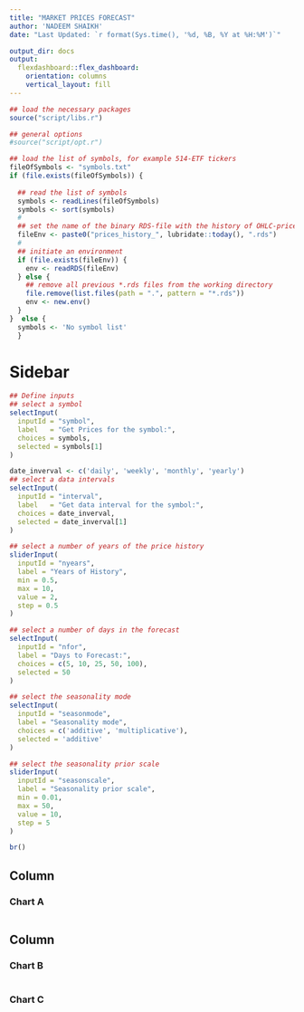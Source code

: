 ```yaml
---
title: "MARKET PRICES FORECAST"
author: 'NADEEM SHAIKH'
date: "Last Updated: `r format(Sys.time(), '%d, %B, %Y at %H:%M')`"

output_dir: docs
output: 
  flexdashboard::flex_dashboard:
    orientation: columns
    vertical_layout: fill
---
```


```r
## load the necessary packages
source("script/libs.r")

## general options
#source("script/opt.r")
```

```r

## load the list of symbols, for example 514-ETF tickers
fileOfSymbols <- "symbols.txt"
if (file.exists(fileOfSymbols)) {
  
  ## read the list of symbols
  symbols <- readLines(fileOfSymbols)
  symbols <- sort(symbols)
  #
  ## set the name of the binary RDS-file with the history of OHLC-prices
  fileEnv <- paste0("prices_history_", lubridate::today(), ".rds")
  #
  ## initiate an environment
  if (file.exists(fileEnv)) {
    env <- readRDS(fileEnv)
  } else {
    ## remove all previous *.rds files from the working directory
    file.remove(list.files(path = ".", pattern = "*.rds"))
    env <- new.env()
  }
}  else {
  symbols <- 'No symbol list'
  }

```

# Sidebar {.sidebar}

```r
## Define inputs
## select a symbol
selectInput(
  inputId = "symbol",
  label   = "Get Prices for the symbol:",
  choices = symbols,
  selected = symbols[1]
)

date_inverval <- c('daily', 'weekly', 'monthly', 'yearly')
## select a data intervals
selectInput(
  inputId = "interval",
  label   = "Get data interval for the symbol:",
  choices = date_inverval,
  selected = date_inverval[1]
)     

## select a number of years of the price history
sliderInput(
  inputId = "nyears",
  label = "Years of History",
  min = 0.5,
  max = 10,
  value = 2,
  step = 0.5
)

## select a number of days in the forecast
selectInput(
  inputId = "nfor",
  label = "Days to Forecast:",
  choices = c(5, 10, 25, 50, 100),
  selected = 50
)

## select the seasonality mode
selectInput(
  inputId = "seasonmode",
  label = "Seasonality mode",
  choices = c('additive', 'multiplicative'),
  selected = 'additive'
)

## select the seasonality prior scale
sliderInput(
  inputId = "seasonscale",
  label = "Seasonality prior scale",
  min = 0.01,
  max = 50,
  value = 10,
  step = 5
)

br()
```

## Column {data-width="650"}

### Chart A

```r

```

## Column {data-width="350"}

### Chart B

```r

```

### Chart C

```r

```
